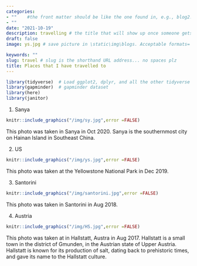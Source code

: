 ```yaml
---
categories:  
- ""    #the front matter should be like the one found in, e.g., blog2.md. It cannot be like the normal Rmd we used
- ""
date: "2021-10-19"
description: travelling # the title that will show up once someone gets to this page
draft: false
image: ys.jpg # save picture in \static\img\blogs. Acceptable formats= jpg, jpeg, or png . Your iPhone pics wont work

keywords: ""
slug: travel # slug is the shorthand URL address... no spaces plz
title: Places that I have travelled to
---
```


```r
library(tidyverse)  # Load ggplot2, dplyr, and all the other tidyverse packages
library(gapminder)  # gapminder dataset
library(here)
library(janitor)
```

1. Sanya\
```r
knitr::include_graphics("/img/sy.jpg",error =FALSE)
```
This photo was taken in Sanya in Oct 2020. Sanya is the southernmost city on Hainan Island in Southeast China.

2. US\
```r
knitr::include_graphics("/img/ys.jpg",error =FALSE)
```

This photo was taken at the Yellowstone National Park in Dec 2019.

3. Santorini\
```r
knitr::include_graphics("/img/santorini.jpg",error =FALSE)
```
This photo was taken in Santorini in Aug 2018.

4. Austria\
```r
knitr::include_graphics("/img/HS.jpg",error =FALSE)
```
This photo was taken at in Hallstatt, Austra in Aug 2017. Hallstatt is a small town in the district of Gmunden, in the Austrian state of Upper Austria. Hallstatt is known for its production of salt, dating back to prehistoric times, and gave its name to the Hallstatt culture.